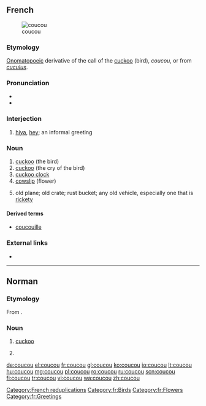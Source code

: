 ==French==
{{wikipedia|lang=fr}}
[[Image:Cuculus canorus.jpg|thumb|coucou]]

===Etymology===
[[onomatopoeic|Onomatopoeic]] derivative of the call of the [[cuckoo]] (bird), ''coucou'', or from {{etyl|la|fr}} ''[[cuculus]]''.

===Pronunciation===
* {{IPA|/kuku/|lang=fr}}
* {{audio|Fr-coucou.ogg|Audio|lang=fr}}

===Interjection===
{{fr-intj}}

# {{context|colloquial|lang=fr}} [[hiya]], [[hey]]; an informal greeting

===Noun===
{{fr-noun|m}}

# [[cuckoo]] (the bird)
# [[cuckoo]] (the cry of the bird)
# [[cuckoo clock]]
# [[cowslip]] (flower)
# {{context|informal|lang=fr}} old plane; old crate; rust bucket; any old vehicle, especially one that is [[rickety]]

====Derived terms====
* [[coucouille]]

===External links===
* {{R:TLFi}}

[[Category:French reduplications]]
[[Category:fr:Birds]]
[[Category:fr:Flowers]]
[[Category:fr:Greetings]]

----

==Norman==

===Etymology===
From {{etyl|la|nrf}} {{m|la|cucūlus}}.

===Noun===
{{nrf-noun|m}}

# {{lb|nrf|Jersey}} [[cuckoo]]
# {{lb|nrf|Jersey}} {{vern|striped wrasse}}

{{catlangcode|nrf|Birds|Wrasses}}

[[de:coucou]]
[[el:coucou]]
[[fr:coucou]]
[[gl:coucou]]
[[ko:coucou]]
[[io:coucou]]
[[lt:coucou]]
[[hu:coucou]]
[[mg:coucou]]
[[pl:coucou]]
[[ro:coucou]]
[[ru:coucou]]
[[scn:coucou]]
[[fi:coucou]]
[[tr:coucou]]
[[vi:coucou]]
[[wa:coucou]]
[[zh:coucou]]